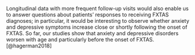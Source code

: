 Longitudinal data with more frequent follow-up visits 
would also enable us to answer questions about 
patients' responses to receiving FXTAS diagnoses; 
in particular, it would be interesting to observe whether 
anxiety and depressive symptoms increase 
close or shortly following the onset of FXTAS. 
So far, our studies show that anxiety and depressive disorders worsen with age 
and particularly before the onset of FXTAS. [@hagerman2018]
